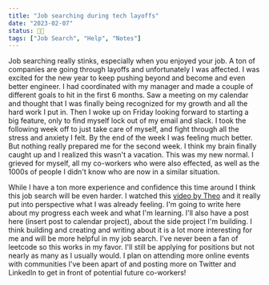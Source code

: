 ```yaml
---
title: "Job searching during tech layoffs"
date: "2023-02-07"
status: 👩‍🌾
tags: ["Job Search", "Help", "Notes"]
---
```


Job searching really stinks, especially when you enjoyed your job. A ton of companies are going through layoffs and unfortunately I was affected. I was excited for the new year to keep pushing beyond and become and even better engineer. I had coordinated with my manager and made a couple of different goals to hit in the first 6 months. Saw a meeting on my calendar and thought that I was finally being recognized for my growth and all the hard work I put in. Then I woke up on Friday looking forward to starting a big feature, only to find myself lock out of my email and slack. I took the following week off to just take care of myself, and fight through all the stress and anxiety I felt. By the end of the week I was feeling much better. But nothing really prepared me for the second week. I think my brain finally caught up and I realized this wasn't a vacation. This was my new normal. I grieved for myself, all my co-workers who were also effected, as well as the 1000s of people I didn't know who are now in a similar situation. 

While I have a ton more experience and confidence this time around I think this job search will be even harder. I watched this [video by Theo](https://www.youtube.com/watch?v=Kte-t1pQQ3I) and it really put into perspective what I was already feeling. I'm going to write here about my progress each week and what I'm learning. I'll also have a post here (insert post to calendar project), about the side project I'm building. I think building and creating and writing about it is a lot more interesting for me and will be more helpful in my job search. I've never been a fan of leetcode so this works in my favor. I'll still be applying for positions but not nearly as many as I usually would. I plan on attending more online events with communities I've been apart of and posting more on Twitter and LinkedIn to get in front of potential future co-workers!